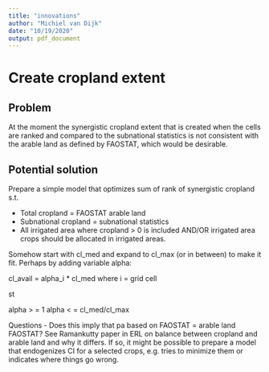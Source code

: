 ```yaml
---
title: "innovations"
author: "Michiel van Dijk"
date: "10/19/2020"
output: pdf_document
---
```


# Create cropland extent

## Problem

At the moment the synergistic cropland extent that is created when the cells are ranked and compared to the subnational statistics is not consistent with the arable land as defined by FAOSTAT, which would be desirable.


## Potential solution

Prepare a simple model that optimizes sum of rank of synergistic cropland s.t.

- Total cropland = FAOSTAT arable land
- Subnational cropland = subnational statistics
- All irrigated area where cropland > 0 is included AND/OR irrigated area crops should be allocated in irrigated areas.

Somehow start with cl_med and expand to cl_max (or in between) to make it fit. Perhaps by adding variable alpha:

cl_avail = alpha_i * cl_med where i = grid cell

st

alpha > = 1
alpha < = cl_med/cl_max



Questions
- Does this imply that pa based on FAOSTAT = arable land FAOSTAT? See Ramankutty paper in ERL on balance between cropland and arable land and why it differs. If so, it might be possible to prepare a model that endogenizes CI for a selected crops, e.g. tries to minimize them or indicates where things go wrong.
